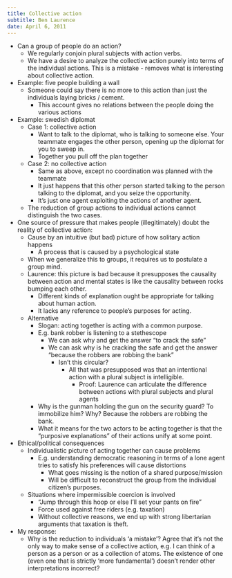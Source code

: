 ```yaml
---
title: Collective action
subtitle: Ben Laurence
date: April 6, 2011
---
```



- Can a group of people do an action?
  - We regularly conjoin plural subjects with action verbs.
  - We have a desire to analyze the collective action purely into terms of the individual actions. This is a mistake - removes what is interesting about collective action.
- Example: five people building a wall
  - Someone could say there is no more to this action than just the individuals laying bricks / cement.
    - This account gives no relations between the people doing the various actions
- Example: swedish diplomat
  - Case 1: collective action
    - Want to talk to the diplomat, who is talking to someone else. Your teammate engages the other person, opening up the diplomat for you to sweep in.
    - Together you pull off the plan together
  - Case 2: no collective action
    - Same as above, except no coordination was planned with the teammate
    - It just happens that this other person started talking to the person talking to the diplomat, and you seize the opportunity.
    - It's just one agent exploiting the actions of another agent.
  - The reduction of group actions to individual actions cannot distinguish the two cases.
- One source of pressure that makes people (illegitimately) doubt the reality of collective action:
  - Cause by an intuitive (but bad) picture of how solitary action happens
    - A process that is caused by a psychological state
  - When we generalize this to groups, it requires us to postulate a group mind.
  - Laurence: this picture is bad because it presupposes the causality between action and mental states is like the causality between rocks bumping each other.
    - Different kinds of explanation ought be appropriate for talking about human action.
    - It lacks any reference to people's purposes for acting.
  - Alternative
    - Slogan: acting together is acting with a common purpose.
    - E.g. bank robber is listening to a stethescope
      - We can ask why and get the answer "to crack the safe"
      - We can ask why is he cracking the safe and get the answer "because the robbers are robbing the bank"
        - Isn't this circular?
          - All that was presupposed was that an intentional action with a plural subject is intelligible.
            - Proof: Laurence can articulate the difference between actions with plural subjects and plural agents
    - Why is the gunman holding the gun on the security guard? To immobilize him? Why? Because the robbers are robbing the bank.
    - What it means for the two actors to be acting together is that the "purposive explanations" of their actions unify at some point.
- Ethical/political consequences
  - Individualistic picture of acting together can cause problems
    - E.g. understanding democratic reasoning in terms of a lone agent tries to satisfy his preferences will cause distortions
      - What goes missing is the notion of a shared purpose/mission
      - Will be difficult to reconstruct the group from the individual citizen's purposes.
  - Situations where impermissible coercion is involved
    - "Jump through this hoop or else I'll set your pants on fire"
    - Force used against free riders (e.g. taxation)
    - Without collective reasons, we end up with strong libertarian arguments that taxation is theft.
- My response:
  - Why is the reduction to individuals 'a mistake'? Agree that it's not the only way to make sense of a collective action, e.g. I can think of a person as a person or as a collection of atoms. The existence of one (even one that is strictly 'more fundamental') doesn't render other interpretations incorrect?

